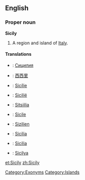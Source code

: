 ==English==

{{wikipedia}}
===Proper noun===
'''Sicily'''
# A region and island of [[Italy]].

====Translations====

{{top}}
*{{bg}}: [[Сицилия]]
*{{zh}}: [[西西里]]
*{{cs}}: [[Sicílie]] {{f}}
*{{nl}}: [[Sicilië]] {{n}}
*{{et}}: [[Sitsiilia]]
{{mid}}
*{{fr}}: [[Sicile]] {{f}}
*{{de}}: [[Sizilien]]
*{{it}}: [[Sicilia#Italian|Sicilia]] {{f}}
*{{la}}: [[Sicilia#Latin|Sicilia]] {{f}}
*{{tr}}: [[Sicilya]]
{{bottom}}

[[Category:Exonyms]]
[[Category:Islands]]

[[et:Sicily]]
[[zh:Sicily]]